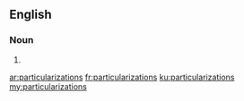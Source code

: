 ==English==

===Noun===
{{head|en}}

# {{plural of|particularization}}

[[ar:particularizations]]
[[fr:particularizations]]
[[ku:particularizations]]
[[my:particularizations]]